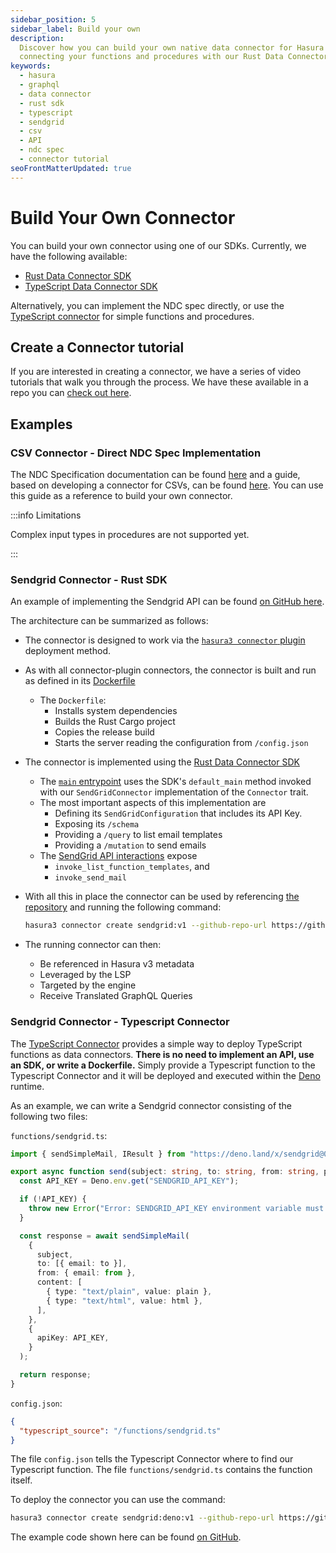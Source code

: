 ```yaml
---
sidebar_position: 5
sidebar_label: Build your own
description:
  Discover how you can build your own native data connector for Hasura with our in-depth guide. Learn more about
  connecting your functions and procedures with our Rust Data Connector SDK or TypeScript connector.
keywords:
  - hasura
  - graphql
  - data connector
  - rust sdk
  - typescript
  - sendgrid
  - csv
  - API
  - ndc spec
  - connector tutorial
seoFrontMatterUpdated: true
---
```


# Build Your Own Connector

You can build your own connector using one of our SDKs. Currently, we have the following available:

- [Rust Data Connector SDK](https://github.com/hasura/ndc-hub#rust-sdk)
- [TypeScript Data Connector SDK](https://github.com/hasura/ndc-sdk-typescript)

Alternatively, you can implement the NDC spec directly, or use the
[TypeScript connector](https://github.com/hasura/ndc-typescript-deno) for simple functions and procedures.

## Create a Connector tutorial

If you are interested in creating a connector, we have a series of video tutorials that walk you through the
process. We have these available in a repo you can [check out here](https://github.com/hasura/ndc-learn/tree/main).

## Examples

### CSV Connector - Direct NDC Spec Implementation

The NDC Specification documentation can be found [here](https://hasura.github.io/ndc-spec/overview.html) and a guide,
based on developing a connector for CSVs, can be found [here](https://hasura.github.io/ndc-spec/tutorial/index.html).
You can use this guide as a reference to build your own connector.

:::info Limitations

Complex input types in procedures are not supported yet.

:::

### Sendgrid Connector - Rust SDK

An example of implementing the Sendgrid API can be found [on GitHub here](https://github.com/hasura/ndc-sendgrid/).

The architecture can be summarized as follows:

- The connector is designed to work via the
  [`hasura3 connector` plugin](https://hasura.io/docs/latest/hasura-cli/connector-plugin/) deployment method.
- As with all connector-plugin connectors, the connector is built and run as defined in its
  [Dockerfile](https://github.com/hasura/ndc-sendgrid/blob/main/Dockerfile)
  - The `Dockerfile`:
    - Installs system dependencies
    - Builds the Rust Cargo project
    - Copies the release build
    - Starts the server reading the configuration from `/config.json`
- The connector is implemented using the [Rust Data Connector SDK](https://github.com/hasura/ndc-hub#rust-sdk)
  - The [`main` entrypoint](https://github.com/hasura/ndc-sendgrid/blob/main/crates/ndc-sendgrid/src/main.rs) uses the
    SDK's `default_main` method invoked with our `SendGridConnector` implementation of the `Connector` trait.
  - The most important aspects of this implementation are
    - Defining its `SendGridConfiguration` that includes its API Key.
    - Exposing its `/schema`
    - Providing a `/query` to list email templates
    - Providing a `/mutation` to send emails
  - The
    [SendGrid API interactions](https://github.com/hasura/ndc-sendgrid/blob/main/crates/ndc-sendgrid/src/sendgrid_api.rs)
    expose
    - `invoke_list_function_templates`, and
    - `invoke_send_mail`
- With all this in place the connector can be used by referencing
  [the repository](https://github.com/hasura/ndc-sendgrid) and running the following command:

  ```bash
  hasura3 connector create sendgrid:v1 --github-repo-url https://github.com/hasura/ndc-sendgrid/tree/main --config-file config.json
  ```

- The running connector can then:
  - Be referenced in Hasura v3 metadata
  - Leveraged by the LSP
  - Targeted by the engine
  - Receive Translated GraphQL Queries

### Sendgrid Connector - Typescript Connector

The [TypeScript Connector](https://github.com/hasura/ndc-typescript-deno/) provides a simple way to deploy TypeScript
functions as data connectors. **There is no need to implement an API, use an SDK, or write a Dockerfile.** Simply
provide a Typescript function to the Typescript Connector and it will be deployed and executed within the
[Deno](https://deno.com/) runtime.

As an example, we can write a Sendgrid connector consisting of the following two files:

`functions/sendgrid.ts`:

```typescript
import { sendSimpleMail, IResult } from "https://deno.land/x/sendgrid@0.0.3/mod.ts";

export async function send(subject: string, to: string, from: string, plain: string, html: string): Promise<IResult> {
  const API_KEY = Deno.env.get("SENDGRID_API_KEY");

  if (!API_KEY) {
    throw new Error("Error: SENDGRID_API_KEY environment variable must be set.");
  }

  const response = await sendSimpleMail(
    {
      subject,
      to: [{ email: to }],
      from: { email: from },
      content: [
        { type: "text/plain", value: plain },
        { type: "text/html", value: html },
      ],
    },
    {
      apiKey: API_KEY,
    }
  );

  return response;
}
```

`config.json`:

```json
{
  "typescript_source": "/functions/sendgrid.ts"
}
```

The file `config.json` tells the Typescript Connector where to find our Typescript function. The file
`functions/sendgrid.ts` contains the function itself.

To deploy the connector you can use the command:

```bash
hasura3 connector create sendgrid:deno:v1 --github-repo-url https://github.com/hasura/ndc-typescript-deno/tree/main --config-file config.json --volume ./functions:/functions --env SENDGRID_API_KEY='YOUR_SENDGRID_API_KEY'
```

The example code shown here can be found [on GitHub](https://github.com/hasura/ndc-sendgrid-deno).

